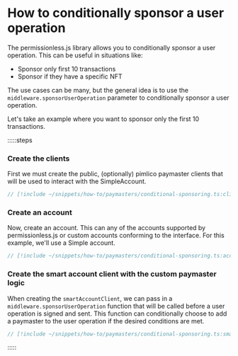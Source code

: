 # How to conditionally sponsor a user operation

The permissionless.js library allows you to conditionally sponsor a user operation. This can be useful in situations like:

- Sponsor only first 10 transactions
- Sponsor if they have a specific NFT

The use cases can be many, but the general idea is to use the `middleware.sponsorUserOperation` parameter to conditionally sponsor a user operation.

Let's take an example where you want to sponsor only the first 10 transactions.

:::::steps
### Create the clients

First we must create the public, (optionally) pimlico paymaster clients that will be used to interact with the SimpleAccount.

```ts
// [!include ~/snippets/how-to/paymasters/conditional-sponsoring.ts:client]
```

### Create an account

Now, create an account. This can any of the accounts supported by permissionless.js or custom accounts conforming to the interface. For this example, we'll use a Simple account.

```ts
// [!include ~/snippets/how-to/paymasters/conditional-sponsoring.ts:account]
```

### Create the smart account client with the custom paymaster logic

When creating the `smartAccountClient`, we can pass in a `middleware.sponsorUserOperation` function that will be called before a user operation is signed and sent.
This function can conditionally choose to add a paymaster to the user operation if the desired conditions are met.

```ts
// [!include ~/snippets/how-to/paymasters/conditional-sponsoring.ts:smart-account-client]
```

:::::
